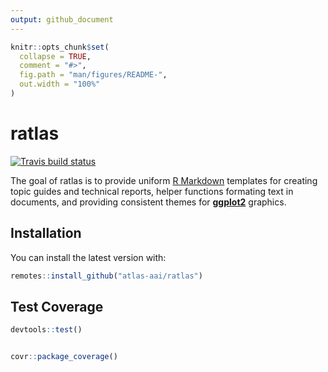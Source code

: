 ```yaml
---
output: github_document
---
```


<!-- README.md is generated from README.Rmd. Please edit that file -->

```r
knitr::opts_chunk$set(
  collapse = TRUE,
  comment = "#>",
  fig.path = "man/figures/README-",
  out.width = "100%"
)
```

# ratlas

[![Travis build status](https://travis-ci.org/atlas-aai/ratlas.svg?branch=master)](https://travis-ci.org/atlas-aai/ratlas)

The goal of ratlas is to provide uniform [R Markdown](https://bookdown.org/yihui/rmarkdown/) templates for creating topic guides and technical reports, helper functions formating text in documents, and providing consistent themes for [**ggplot2**](https://ggplot2.tidyverse.org) graphics.

## Installation

You can install the latest version with:

``` r
remotes::install_github("atlas-aai/ratlas")
```


## Test Coverage

```r
devtools::test()


covr::package_coverage()
```


